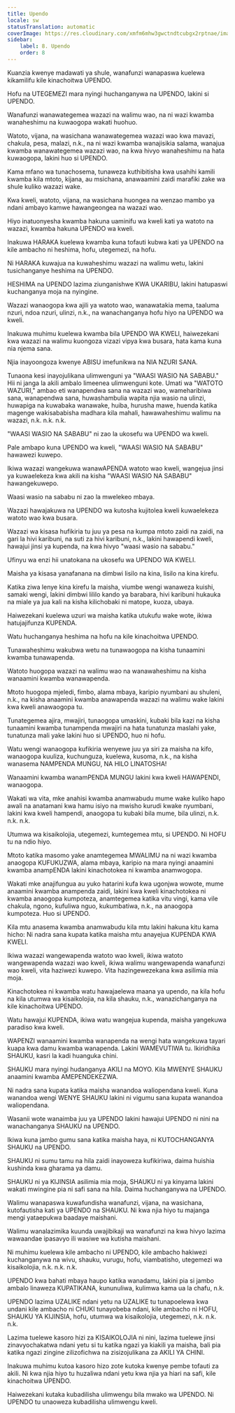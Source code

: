 ```yaml
---
title: Upendo
locale: sw
statusTranslation: automatic
coverImage: https://res.cloudinary.com/xmfm6mhw3gwctndtcubgx2rptnae/image/upload/v1740337243/small_cover_educacion_fundamental_a051170f1c.webp
sidebar:
    label: 8. Upendo
    order: 8
---
```

Kuanzia kwenye madawati ya shule, wanafunzi wanapaswa kuelewa kikamilifu kile kinachoitwa UPENDO.

Hofu na UTEGEMEZI mara nyingi huchanganywa na UPENDO, lakini si UPENDO.

Wanafunzi wanawategemea wazazi na walimu wao, na ni wazi kwamba wanaheshimu na kuwaogopa wakati huohuo.

Watoto, vijana, na wasichana wanawategemea wazazi wao kwa mavazi, chakula, pesa, malazi, n.k., na ni wazi kwamba wanajisikia salama, wanajua kwamba wanawategemea wazazi wao, na kwa hivyo wanaheshimu na hata kuwaogopa, lakini huo si UPENDO.

Kama mfano wa tunachosema, tunaweza kuthibitisha kwa usahihi kamili kwamba kila mtoto, kijana, au msichana, anawaamini zaidi marafiki zake wa shule kuliko wazazi wake.

Kwa kweli, watoto, vijana, na wasichana huongea na wenzao mambo ya ndani ambayo kamwe hawangeongea na wazazi wao.

Hiyo inatuonyesha kwamba hakuna uaminifu wa kweli kati ya watoto na wazazi, kwamba hakuna UPENDO wa kweli.

Inakuwa HARAKA kuelewa kwamba kuna tofauti kubwa kati ya UPENDO na kile ambacho ni heshima, hofu, utegemezi, na hofu.

Ni HARAKA kuwajua na kuwaheshimu wazazi na walimu wetu, lakini tusichanganye heshima na UPENDO.

HESHIMA na UPENDO lazima ziunganishwe KWA UKARIBU, lakini hatupaswi kuchanganya moja na nyingine.

Wazazi wanaogopa kwa ajili ya watoto wao, wanawatakia mema, taaluma nzuri, ndoa nzuri, ulinzi, n.k., na wanachanganya hofu hiyo na UPENDO wa kweli.

Inakuwa muhimu kuelewa kwamba bila UPENDO WA KWELI, haiwezekani kwa wazazi na walimu kuongoza vizazi vipya kwa busara, hata kama kuna nia njema sana.

Njia inayoongoza kwenye ABISU imefunikwa na NIA NZURI SANA.

Tunaona kesi inayojulikana ulimwenguni ya "WAASI WASIO NA SABABU." Hii ni janga la akili ambalo limeenea ulimwenguni kote. Umati wa "WATOTO WAZURI," ambao eti wanapendwa sana na wazazi wao, wameharibiwa sana, wanapendwa sana, huwashambulia wapita njia wasio na ulinzi, huwapiga na kuwabaka wanawake, huiba, hurusha mawe, huenda katika magenge wakisababisha madhara kila mahali, hawawaheshimu walimu na wazazi, n.k. n.k. n.k.

"WAASI WASIO NA SABABU" ni zao la ukosefu wa UPENDO wa kweli.

Pale ambapo kuna UPENDO wa kweli, "WAASI WASIO NA SABABU" hawawezi kuwepo.

Ikiwa wazazi wangekuwa wanawAPENDA watoto wao kweli, wangejua jinsi ya kuwaelekeza kwa akili na kisha "WAASI WASIO NA SABABU" hawangekuwepo.

Waasi wasio na sababu ni zao la mwelekeo mbaya.

Wazazi hawajakuwa na UPENDO wa kutosha kujitolea kweli kuwaelekeza watoto wao kwa busara.

Wazazi wa kisasa hufikiria tu juu ya pesa na kumpa mtoto zaidi na zaidi, na gari la hivi karibuni, na suti za hivi karibuni, n.k., lakini hawapendi kweli, hawajui jinsi ya kupenda, na kwa hivyo "waasi wasio na sababu."

Ufinyu wa enzi hii unatokana na ukosefu wa UPENDO WA KWELI.

Maisha ya kisasa yanafanana na dimbwi lisilo na kina, lisilo na kina kirefu.

Katika ziwa lenye kina kirefu la maisha, viumbe wengi wanaweza kuishi, samaki wengi, lakini dimbwi lililo kando ya barabara, hivi karibuni hukauka na miale ya jua kali na kisha kilichobaki ni matope, kuoza, ubaya.

Haiwezekani kuelewa uzuri wa maisha katika utukufu wake wote, ikiwa hatujajifunza KUPENDA.

Watu huchanganya heshima na hofu na kile kinachoitwa UPENDO.

Tunawaheshimu wakubwa wetu na tunawaogopa na kisha tunaamini kwamba tunawapenda.

Watoto huogopa wazazi na walimu wao na wanawaheshimu na kisha wanaamini kwamba wanawapenda.

Mtoto huogopa mjeledi, fimbo, alama mbaya, karipio nyumbani au shuleni, n.k., na kisha anaamini kwamba anawapenda wazazi na walimu wake lakini kwa kweli anawaogopa tu.

Tunategemea ajira, mwajiri, tunaogopa umaskini, kubaki bila kazi na kisha tunaamini kwamba tunampenda mwajiri na hata tunatunza maslahi yake, tunatunza mali yake lakini huo si UPENDO, huo ni hofu.

Watu wengi wanaogopa kufikiria wenyewe juu ya siri za maisha na kifo, wanaogopa kuuliza, kuchunguza, kuelewa, kusoma, n.k., na kisha wanasema NAMPENDA MUNGU, NA HILO LINATOSHA!

Wanaamini kwamba wanamPENDA MUNGU lakini kwa kweli HAWAPENDI, wanaogopa.

Wakati wa vita, mke anahisi kwamba anamwabudu mume wake kuliko hapo awali na anatamani kwa hamu isiyo na mwisho kurudi kwake nyumbani, lakini kwa kweli hampendi, anaogopa tu kubaki bila mume, bila ulinzi, n.k. n.k. n.k.

Utumwa wa kisaikolojia, utegemezi, kumtegemea mtu, si UPENDO. Ni HOFU tu na ndio hiyo.

Mtoto katika masomo yake anamtegemea MWALIMU na ni wazi kwamba anaogopa KUFUKUZWA, alama mbaya, karipio na mara nyingi anaamini kwamba anampENDA lakini kinachotokea ni kwamba anamwogopa.

Wakati mke anajifungua au yuko hatarini kufa kwa ugonjwa wowote, mume anaamini kwamba anampenda zaidi, lakini kwa kweli kinachotokea ni kwamba anaogopa kumpoteza, anamtegemea katika vitu vingi, kama vile chakula, ngono, kufuliwa nguo, kukumbatiwa, n.k., na anaogopa kumpoteza. Huo si UPENDO.

Kila mtu anasema kwamba anamwabudu kila mtu lakini hakuna kitu kama hicho: Ni nadra sana kupata katika maisha mtu anayejua KUPENDA KWA KWELI.

Ikiwa wazazi wangewapenda watoto wao kweli, ikiwa watoto wangewapenda wazazi wao kweli, ikiwa walimu wangewapenda wanafunzi wao kweli, vita haziwezi kuwepo. Vita hazingewezekana kwa asilimia mia moja.

Kinachotokea ni kwamba watu hawajaelewa maana ya upendo, na kila hofu na kila utumwa wa kisaikolojia, na kila shauku, n.k., wanazichanganya na kile kinachoitwa UPENDO.

Watu hawajui KUPENDA, ikiwa watu wangejua kupenda, maisha yangekuwa paradiso kwa kweli.

WAPENZI wanaamini kwamba wanapenda na wengi hata wangekuwa tayari kuapa kwa damu kwamba wanapenda. Lakini WAMEVUTIWA tu. Ikiridhika SHAUKU, kasri la kadi huanguka chini.

SHAUKU mara nyingi hudanganya AKILI na MOYO. Kila MWENYE SHAUKU anaamini kwamba AMEPENDEKEZWA.

Ni nadra sana kupata katika maisha wanandoa waliopendana kweli. Kuna wanandoa wengi WENYE SHAUKU lakini ni vigumu sana kupata wanandoa waliopendana.

Wasanii wote wanaimba juu ya UPENDO lakini hawajui UPENDO ni nini na wanachanganya SHAUKU na UPENDO.

Ikiwa kuna jambo gumu sana katika maisha haya, ni KUTOCHANGANYA SHAUKU na UPENDO.

SHAUKU ni sumu tamu na hila zaidi inayoweza kufikiriwa, daima huishia kushinda kwa gharama ya damu.

SHAUKU ni ya KIJINSIA asilimia mia moja, SHAUKU ni ya kinyama lakini wakati mwingine pia ni safi sana na hila. Daima huchanganywa na UPENDO.

Walimu wanapaswa kuwafundisha wanafunzi, vijana, na wasichana, kutofautisha kati ya UPENDO na SHAUKU. Ni kwa njia hiyo tu majanga mengi yataepukwa baadaye maishani.

Walimu wanalazimika kuunda uwajibikaji wa wanafunzi na kwa hivyo lazima wawaandae ipasavyo ili wasiwe wa kutisha maishani.

Ni muhimu kuelewa kile ambacho ni UPENDO, kile ambacho hakiwezi kuchanganywa na wivu, shauku, vurugu, hofu, viambatisho, utegemezi wa kisaikolojia, n.k. n.k. n.k.

UPENDO kwa bahati mbaya haupo katika wanadamu, lakini pia si jambo ambalo linaweza KUPATIKANA, kununuliwa, kulimwa kama ua la chafu, n.k.

UPENDO lazima UZALIKE ndani yetu na UZALIKE tu tunapoelewa kwa undani kile ambacho ni CHUKI tunayobeba ndani, kile ambacho ni HOFU, SHAUKU YA KIJINSIA, hofu, utumwa wa kisaikolojia, utegemezi, n.k. n.k. n.k.

Lazima tuelewe kasoro hizi za KISAIKOLOJIA ni nini, lazima tuelewe jinsi zinavyochakatwa ndani yetu si tu katika ngazi ya kiakili ya maisha, bali pia katika ngazi zingine zilizofichwa na zisizojulikana za AKILI YA CHINI.

Inakuwa muhimu kutoa kasoro hizo zote kutoka kwenye pembe tofauti za akili. Ni kwa njia hiyo tu huzaliwa ndani yetu kwa njia ya hiari na safi, kile kinachoitwa UPENDO.

Haiwezekani kutaka kubadilisha ulimwengu bila mwako wa UPENDO. Ni UPENDO tu unaoweza kubadilisha ulimwengu kweli.

